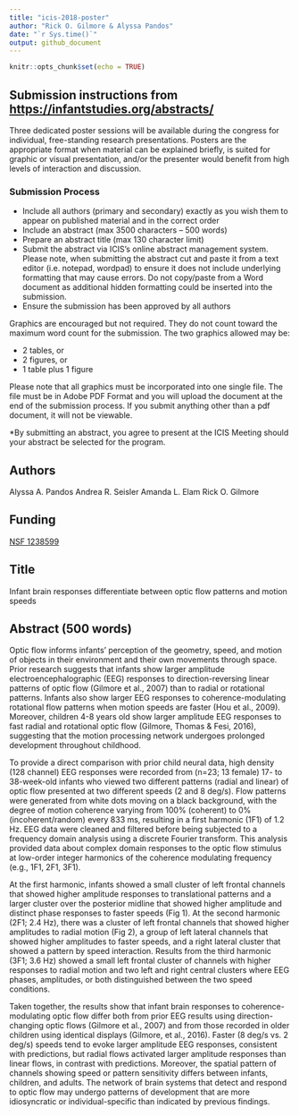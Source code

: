 ```yaml
---
title: "icis-2018-poster"
author: "Rick O. Gilmore & Alyssa Pandos"
date: "`r Sys.time()`"
output: github_document
---
```


```r
knitr::opts_chunk$set(echo = TRUE)
```

## Submission instructions from <https://infantstudies.org/abstracts/>

Three dedicated poster sessions will be available during the congress for individual, free-standing research presentations.  Posters are the appropriate format when material can be explained briefly, is suited for graphic or visual presentation, and/or the presenter would benefit from high levels of interaction and discussion.

### Submission Process

- Include all authors (primary and secondary) exactly as you wish them to appear on published material and in the correct order
- Include an abstract (max 3500 characters – 500 words)
- Prepare an abstract title (max 130 character limit)
- Submit the abstract via ICIS’s online abstract management system. Please note, when submitting the abstract cut and paste it from a text editor (i.e. notepad, wordpad) to ensure it does not include underlying formatting that may cause errors. Do not copy/paste from a Word document as additional hidden formatting could be inserted into the submission.
- Ensure the submission has been approved by all authors

Graphics are encouraged but not required. They do not count toward the maximum word count for the submission.  The two graphics allowed may be:

- 2 tables, or
- 2 figures, or
- 1 table plus 1 figure

Please note that all graphics must be incorporated into one single file.  The file must be in Adobe PDF Format and you will upload the document at the end of the submission process.  If you submit anything other than a pdf document, it will not be viewable.

*By submitting an abstract, you agree to present at the ICIS Meeting should your abstract be selected for the program.

## Authors

Alyssa A. Pandos
Andrea R. Seisler
Amanda L. Elam
Rick O. Gilmore

## Funding

[NSF 1238599](http://www.nsf.gov/awardsearch/showAward?AWD_ID=1238599)

## Title

Infant brain responses differentiate between optic flow patterns and motion speeds

## Abstract (500 words)

Optic flow informs infants' perception of the geometry, speed, and motion of objects in their environment and their own movements through space.
Prior research suggests that infants show larger amplitude electroencephalographic (EEG) responses to direction-reversing linear patterns of optic flow (Gilmore et al., 2007) than to radial or rotational patterns. 
Infants also show larger EEG responses to coherence-modulating rotational flow patterns when motion speeds are faster (Hou et al., 2009).
Moreover, children 4-8 years old show larger amplitude EEG responses to fast radial and rotational optic flow (Gilmore, Thomas & Fesi, 2016), suggesting that the motion processing network undergoes prolonged development throughout childhood.

To provide a direct comparison with prior child neural data, high density (128 channel) EEG responses were recorded from (n=23; 13 female) 17- to 38-week-old infants who viewed two different patterns (radial and linear) of optic flow presented at two different speeds (2 and 8 deg/s). 
Flow patterns were generated from white dots moving on a black background, with the degree of motion coherence varying from 100% (coherent) to 0% (incoherent/random) every 833 ms, resulting in a first harmonic (1F1) of 1.2 Hz. 
EEG data were cleaned and filtered before being subjected to a frequency domain analysis using a discrete Fourier transform. 
This analysis provided data about complex domain responses to the optic flow stimulus at low-order integer harmonics of the coherence modulating frequency (e.g., 1F1, 2F1, 3F1).

At the first harmonic, infants showed a small cluster of left frontal channels that showed higher amplitude responses to translational patterns and a larger cluster over the posterior midline that showed higher amplitude and distinct phase responses to faster speeds (Fig 1).
At the second harmonic (2F1; 2.4 Hz), there was a cluster of left frontal channels that showed higher amplitudes to radial motion (Fig 2), a group of left lateral channels that showed higher amplitudes to faster speeds, and a right lateral cluster that showed a pattern by speed interaction. 
Results from the third harmonic (3F1; 3.6 Hz) showed a small left frontal cluster of channels with higher responses to radial motion and two left and right central clusters where EEG phases, amplitudes, or both distinguished between the two speed conditions.

Taken together, the results show that infant brain responses to coherence-modulating optic flow differ both from prior EEG results using direction-changing optic flows (Gilmore et al., 2007) and from those recorded in older children using identical displays (Gilmore, et al., 2016).
Faster (8 deg/s vs. 2 deg/s) speeds tend to evoke larger amplitude EEG responses, consistent with predictions, but radial flows activated larger amplitude responses than linear flows, in contrast with predictions. 
Moreover, the spatial pattern of channels showing speed or pattern sensitivity differs between infants, children, and adults. 
The network of brain systems that detect and respond to optic flow may undergo patterns of development that are more idiosyncratic or individual-specific than indicated by previous findings.